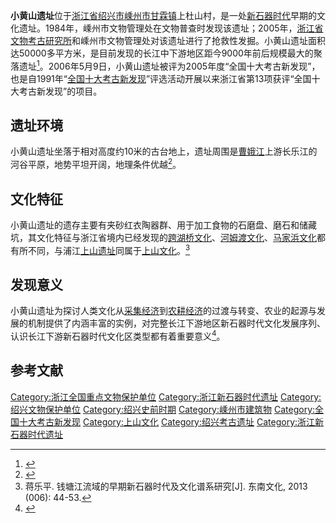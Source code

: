 {{文物保护单位
| 级别 = 全国
| 图片 = 
| 名称 = 小黄山遗址
| 编号 = 7-0171-1-171
| 分类 = 古遗址
| 时代 = [[新石器时代|新石器时代]]
| 所在 = [[浙江省|浙江省]][[嵊州市|嵊州市]]
| 登录 = 2013年3月5日
}}
'''小黄山遗址'''位于[[浙江省|浙江省]][[绍兴市|绍兴市]][[嵊州市|嵊州市]][[甘霖镇_(嵊州市)|甘霖镇]]上杜山村，是一处[[新石器时代|新石器时代]]早期的文化遗址。1984年，嵊州市文物管理处在文物普查时发现该遗址；2005年，[[浙江省文物考古研究所|浙江省文物考古研究所]]和嵊州市文物管理处对该遗址进行了抢救性发掘。小黄山遗址面积达50000多平方米，是目前发现的长江中下游地区距今9000年前后规模最大的聚落遗址<ref>{{cite web |url=http://www.zjww.gov.cn/affiche/2006-05-15/156702.shtml |language= |title=嵊州小黄山遗址登录2005年度“全国十大考古新发现” |publisher=浙江文物网 |date=2006年5月15日 |accessdate= |archive-url=https://web.archive.org/web/20160304202713/http://www.zjww.gov.cn/affiche/2006-05-15/156702.shtml |archive-date=2016年3月4日 |dead-url=yes }}</ref>。2006年5月9日，小黄山遗址被评为2005年度“全国十大考古新发现”，也是自1991年“[[全国十大考古新发现|全国十大考古新发现]]”评选活动开展以来浙江省第13项获评“全国十大考古新发现”的项目。

==遗址环境==
小黄山遗址坐落于相对高度约10米的古台地上，遗址周围是[[曹娥江|曹娥江]]上游长乐江的河谷平原，地势平坦开阔，地理条件优越<ref>{{cite book |language=zh, en| title=《中国重要考古发现 2005》 |author=国家文物局 |publisher=文物出版社 |date=2006 |accessdate= }}</ref>。

==文化特征==
小黄山遗址的遗存主要有夹砂红衣陶器群、用于加工食物的石磨盘、磨石和储藏坑，其文化特征与浙江省境内已经发现的[[跨湖桥文化|跨湖桥文化]]、[[河姆渡文化|河姆渡文化]]、[[马家浜文化|马家浜文化]]都有所不同，与浦江[[上山遗址|上山遗址]]同属于[[上山文化|上山文化]]。<ref>蒋乐平. 钱塘江流域的早期新石器时代及文化谱系研究[J]. 东南文化, 2013 (006): 44-53.</ref>

==发现意义==
小黄山遗址为探讨人类文化从[[采集经济|采集经济]]到[[农耕经济|农耕经济]]的过渡与转变、农业的起源与发展的机制提供了内涵丰富的实例，对完整长江下游地区新石器时代文化发展序列、认识长江下游新石器时代文化区类型都有着重要意义<ref>{{cite book |language=zh | title=《浙江文化年鉴 2007》 |author=《浙江文化年鉴》编辑委员会|publisher=中华书局 |date=2008年6月 |accessdate= }}</ref>。

{{Gallery
|width = 300
|height = 
|lines = 1
|File:Zhejiang Sheng Bowuguan 2014.09.28 15-07-03.jpg|陶双耳罐
|File:Zhejiang Sheng Bowuguan 2014.09.28 15-07-44.jpg|左：穿孔石器，右：带凹槽石球
}}

==参考文献==
{{commons category|Xiaohuangshan Site}}
{{reflist}}

{{浙江全国重点文物保护单位}}

{{DEFAULTSORT:X}}
[[Category:浙江全国重点文物保护单位|Category:浙江全国重点文物保护单位]]
[[Category:浙江新石器时代遗址|Category:浙江新石器时代遗址]]
[[Category:绍兴文物保护单位|Category:绍兴文物保护单位]]
[[Category:绍兴史前时期|Category:绍兴史前时期]]
[[Category:嵊州市建筑物|Category:嵊州市建筑物]]
[[Category:全国十大考古新发现|Category:全国十大考古新发现]]
[[Category:上山文化|Category:上山文化]]
[[Category:绍兴考古遗址|Category:绍兴考古遗址]]
[[Category:浙江新石器时代遗址|Category:浙江新石器时代遗址]]